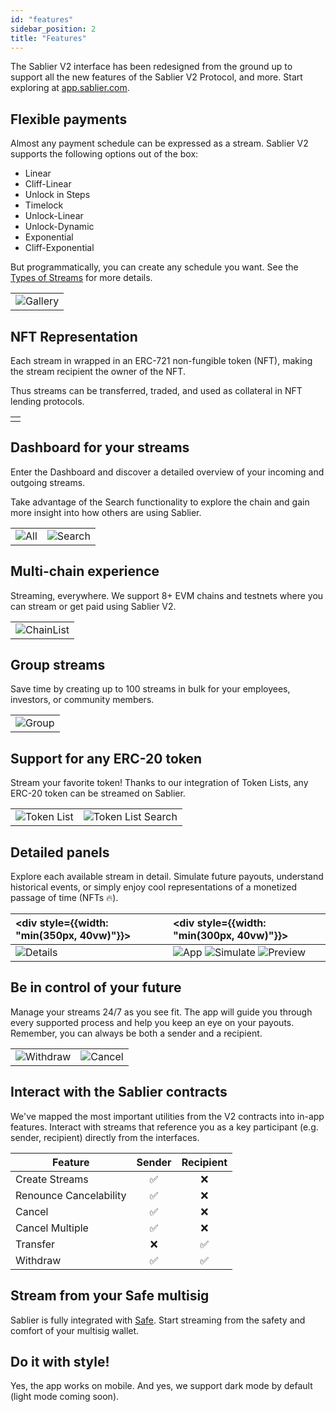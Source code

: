 ```yaml
---
id: "features"
sidebar_position: 2
title: "Features"
---
```



The Sablier V2 interface has been redesigned from the ground up to support all the new features of the Sablier V2
Protocol, and more. Start exploring at [app.sablier.com](https://app.sablier.com).

## Flexible payments

Almost any payment schedule can be expressed as a stream. Sablier V2 supports the following options out of the box:

- Linear
- Cliff-Linear
- Unlock in Steps
- Timelock
- Unlock-Linear
- Unlock-Dynamic
- Exponential
- Cliff-Exponential

But programmatically, you can create any schedule you want. See the [Types of Streams](/concepts/protocol/stream-types)
for more details.

|                                        |
| -------------------------------------- |
| ![Gallery](/screenshots/gallery-2.png) |

## NFT Representation

Each stream in wrapped in an ERC-721 non-fungible token (NFT), making the stream recipient the owner of the NFT.

Thus streams can be transferred, traded, and used as collateral in NFT lending protocols.

|                                     |
| ----------------------------------- |
| <NFTSVG height={500} width={500} /> |

## Dashboard for your streams

Enter the Dashboard and discover a detailed overview of your incoming and outgoing streams.

Take advantage of the Search functionality to explore the chain and gain more insight into how others are using Sablier.

|                                        |                                              |
| -------------------------------------- | -------------------------------------------- |
| ![All](/screenshots/dashboard-all.png) | ![Search](/screenshots/dashboard-search.png) |

## Multi-chain experience

Streaming, everywhere. We support 8+ EVM chains and testnets where you can stream or get paid using Sablier V2.

|                                           |
| ----------------------------------------- |
| ![ChainList](/screenshots/chain-list.png) |

## Group streams

Save time by creating up to 100 streams in bulk for your employees, investors, or community members.

|                                         |
| --------------------------------------- |
| ![Group](/screenshots/create-group.png) |

## Support for any ERC-20 token

Stream your favorite token! Thanks to our integration of Token Lists, any ERC-20 token can be streamed on Sablier.

|                                                |                                                         |
| ---------------------------------------------- | ------------------------------------------------------- |
| ![Token List](/screenshots/tokenlist-home.png) | ![Token List Search](/screenshots/tokenlist-search.png) |

## Detailed panels

Explore each available stream in detail. Simulate future payouts, understand historical events, or simply enjoy cool
representations of a monetized passage of time (NFTs 🔥).

| <div style={{width: "min(350px, 40vw)"}}></div> | <div style={{width: "min(300px, 40vw)"}}></div>                                                                       |
| :---------------------------------------------- | :-------------------------------------------------------------------------------------------------------------------- |
| ![Details](/screenshots/details.png)            | ![App](/screenshots/stream-profile.png) ![Simulate](/screenshots/simulation.png) ![Preview](/screenshots/preview.png) |

## Be in control of your future

Manage your streams 24/7 as you see fit. The app will guide you through every supported process and help you keep an eye
on your payouts. Remember, you can always be both a sender and a recipient.

|                                              |                                          |
| -------------------------------------------- | ---------------------------------------- |
| ![Withdraw](/screenshots/cover-withdraw.png) | ![Cancel](/screenshots/cover-cancel.png) |

## Interact with the Sablier contracts

We've mapped the most important utilities from the V2 contracts into in-app features. Interact with streams that
reference you as a key participant (e.g. sender, recipient) directly from the interfaces.

| Feature                | Sender | Recipient |
| ---------------------- | :----: | :-------: |
| Create Streams         |   ✅   |    ❌     |
| Renounce Cancelability |   ✅   |    ❌     |
| Cancel                 |   ✅   |    ❌     |
| Cancel Multiple        |   ✅   |    ❌     |
| Transfer               |   ❌   |    ✅     |
| Withdraw               |   ✅   |    ✅     |

## Stream from your Safe multisig

Sablier is fully integrated with [Safe](https://safe.global). Start streaming from the safety and comfort of your
multisig wallet.

## Do it with style!

Yes, the app works on mobile. And yes, we support dark mode by default (light mode coming soon).

